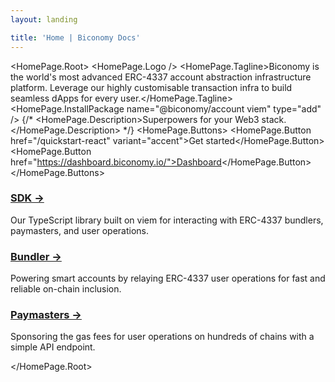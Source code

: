 ```yaml
---
layout: landing

title: 'Home | Biconomy Docs'
---
```



<HomePage.Root>
  <HomePage.Logo />
  <HomePage.Tagline>Biconomy is the world's most advanced ERC-4337 account abstraction infrastructure platform. Leverage our highly customisable transaction infra to build seamless dApps for every user.</HomePage.Tagline>
  <HomePage.InstallPackage name="@biconomy/account viem" type="add" />
  {/* <HomePage.Description>Superpowers for your Web3 stack.</HomePage.Description> */}
  <HomePage.Buttons>
    <HomePage.Button href="/quickstart-react" variant="accent">Get started</HomePage.Button>
    <HomePage.Button href="https://dashboard.biconomy.io/">Dashboard</HomePage.Button>
  </HomePage.Buttons>

<div className="mx-0 mt-4 md:mx-4 xl:-mx-12 2xl:-mx-24">
<div className="mx-0 mt-4 md:mx-4 xl:-mx-12 2xl:-mx-24">
    <div className="grid grid-cols-1 md:grid-cols-3 gap-8">
        <div className="p-6 border border-gray-200 rounded-lg hover:shadow-lg transition-shadow duration-300">
            <h3 className="text-[#ff4e17] font-bold text-xl mb-2">
                <a href="/quickstart-react" className="no-underline hover:text-[#ff2600]">
                    SDK →
                </a>
            </h3>
            <p className="text-gray-700">
                Our TypeScript library built on viem for interacting with ERC-4337 bundlers, paymasters, and user operations.
            </p>
        </div>
        <div className="p-6 border border-gray-200 rounded-lg hover:shadow-lg transition-shadow duration-300">
            <h3 className="text-orange-600 font-bold text-xl mb-2">
                <a href="/bundler" className="no-underline hover:text-orange-800">
                    Bundler →
                </a>
            </h3>
            <p className="text-gray-700">
                Powering smart accounts by relaying ERC-4337 user operations for fast and reliable on-chain inclusion.
            </p>
        </div>
        <div className="p-6 border border-gray-200 rounded-lg hover:shadow-lg transition-shadow duration-300">
            <h3 className="text-orange-600 font-bold text-xl mb-2">
                <a href="/paymaster" className="no-underline hover:text-orange-800">
                    Paymasters →
                </a>
            </h3>
            <p className="text-gray-700">
                Sponsoring the gas fees for user operations on hundreds of chains with a simple API endpoint.
            </p>
        </div>
    </div>
</div>

</div>


</HomePage.Root>
